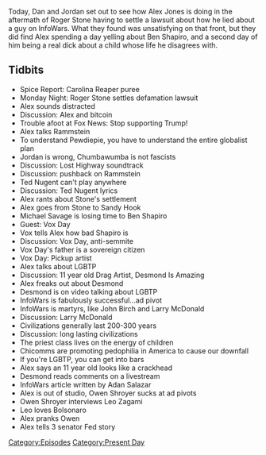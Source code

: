 {{DEFAULTSORT:
    #_EPISODE_0242:December 18-19, 2018
}}{{Episode
    | title             = December 18-19, 2018
    | caption           = [https://knowledgefight.libsyn.com/knowledge-fight-december-18-19-2018 Listen to this episode on Libsyn]
    | episodeNumber     = 242
    | length            = 02:07:47
    | airDate           = December 21, 2018
    | coverageStartDate = December 18, 2018
    | coverageEndDate   = December 19, 2018
    | episodeType       = [[:Category:Present Day|Present Day]]
    | appearance        = [[Roger Stone]], [[Pewdiepie]], [[Ted Nugent]], [[Michael Savage]], [[Ben Shapiro]], [[Vox Day]], [[Desmond Is Amazing]], [[Larry McDonald]], [[Adan Salazar]], [[Owen Shroyer]], [[Leo Zagami]], [[Jair Bolsonaro]]
    | previousEpisode   = [[241: Larry Gets Coached]]
    | nextEpisode       = [[243: April 1-2, 2009]]
}}

{{Stub}}

Today, Dan and Jordan set out to see how Alex Jones is doing in the aftermath of Roger Stone having to settle a lawsuit about how he lied about a guy on InfoWars. What they found was unsatisfying on that front, but they did find Alex spending a day yelling about Ben Shapiro, and a second day of him being a real dick about a child whose life he disagrees with.

==Tidbits==

*Spice Report: Carolina Reaper puree
*Monday Night: Roger Stone settles defamation lawsuit
*Alex sounds distracted
*Discussion: Alex and bitcoin
*Trouble afoot at Fox News: Stop supporting Trump!
*Alex talks Rammstein
*To understand Pewdiepie, you have to understand the entire globalist plan
*Jordan is wrong, Chumbawumba is not fascists
*Discussion: Lost Highway soundtrack
*Discussion: pushback on Rammstein
*Ted Nugent can't play anywhere
*Discussion: Ted Nugent lyrics
*Alex rants about Stone's settlement
*Alex goes from Stone to Sandy Hook
*Michael Savage is losing time to Ben Shapiro
*Guest: Vox Day
*Vox tells Alex how bad Shapiro is
*Discussion: Vox Day, anti-semmite
*Vox Day's father is a sovereign citizen
*Vox Day: Pickup artist
*Alex talks about LGBTP
*Discussion: 11 year old Drag Artist, Desmond Is Amazing
*Alex freaks out about Desmond
*Desmond is on video talking about LGBTP
*InfoWars is fabulously successful...ad pivot
*InfoWars is martyrs, like John Birch and Larry McDonald
*Discussion: Larry McDonald
*Civilizations generally last 200-300 years
*Discussion: long lasting civilizations
*The priest class lives on the energy of children
*Chicomms are promoting pedophilia in America to cause our downfall
*If you're LGBTP, you can get into bars
*Alex says an 11 year old looks like a crackhead
*Desmond reads comments on a livestream
*InfoWars article written by Adan Salazar
*Alex is out of studio, Owen Shroyer sucks at ad pivots
*Owen Shroyer interviews Leo Zagami
*Leo loves Bolsonaro
*Alex pranks Owen
*Alex tells 3 senator Fed story

[[Category:Episodes]]
[[Category:Present Day]]
